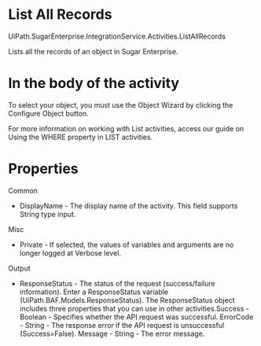 ﻿# List All Records

UiPath.SugarEnterprise.IntegrationService.Activities.ListAllRecords

Lists all the records of an object in Sugar Enterprise.

# In the body of the activity

To select your object, you must use the Object Wizard by clicking the Configure Object button.

For more information on working with List activities, access our guide on Using the WHERE property in LIST activities.

# Properties

Common

* DisplayName - The display name of the activity. This field supports String type input.

Misc

* Private - If selected, the values of variables and arguments are no longer logged at Verbose level.

Output

* ResponseStatus - The status of the request (success/failure information). Enter a ResponseStatus variable (UiPath.BAF.Models.ResponseStatus). The ResponseStatus object includes three properties that you can use in other activities.Success - Boolean - Specifies whether the API request was successful. ErrorCode - String - The response error if the API request is unsuccessful (Success=False). Message - String - The error message.
